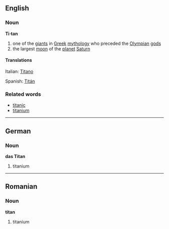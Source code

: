 ==English==
===Noun===
'''Ti·tan'''
# one of the [[giant]]s in [[Greek]] [[mythology]] who preceded the [[Olympian]] [[god]]s
# the largest [[moon]] of the [[planet]] [[Saturn]]

====Translations====
Italian: [[Titano]]

Spanish: [[Titán]]


===Related words===
*[[titanic]]
*[[titanium]]

----
==German==
===Noun===

'''das Titan'''

# titanium

----
==Romanian==
===Noun===

'''titan'''

# titanium